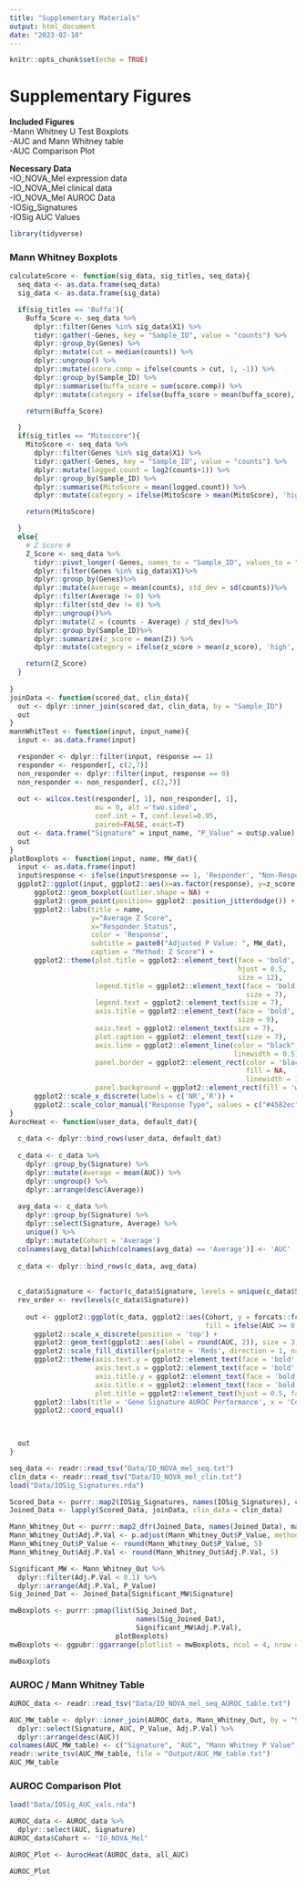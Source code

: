 ```yaml
---
title: "Supplementary Materials"
output: html_document
date: "2023-02-10"
---
```


```r
knitr::opts_chunk$set(echo = TRUE)
```

# Supplementary Figures #
**Included Figures**  
-Mann Whitney U Test Boxplots  
-AUC and Mann Whitney table  
-AUC Comparison Plot  

**Necessary Data**  
-IO_NOVA_Mel expression data  
-IO_NOVA_Mel clinical data  
-IO_NOVA_Mel AUROC Data  
-IOSig_Signatures  
-IOSig AUC Values  

```r
library(tidyverse)
```

### Mann Whitney Boxplots ###

```r
calculateScore <- function(sig_data, sig_titles, seq_data){
  seq_data <- as.data.frame(seq_data)
  sig_data <- as.data.frame(sig_data)

  if(sig_titles == 'Buffa'){
    Buffa_Score <- seq_data %>%
      dplyr::filter(Genes %in% sig_data$X1) %>%
      tidyr::gather(-Genes, key = "Sample_ID", value = "counts") %>%
      dplyr::group_by(Genes) %>%
      dplyr::mutate(cut = median(counts)) %>%
      dplyr::ungroup() %>%
      dplyr::mutate(score.comp = ifelse(counts > cut, 1, -1)) %>%
      dplyr::group_by(Sample_ID) %>%
      dplyr::summarise(buffa_score = sum(score.comp)) %>%
      dplyr::mutate(category = ifelse(buffa_score > mean(buffa_score), 'high', 'low'))

    return(Buffa_Score)

  }
  if(sig_titles == "Mitoscore"){
    MitoScore <- seq_data %>%
      dplyr::filter(Genes %in% sig_data$X1) %>%
      tidyr::gather(-Genes, key = "Sample_ID", value = "counts") %>%
      dplyr::mutate(logged.count = log2(counts+1)) %>%
      dplyr::group_by(Sample_ID) %>%
      dplyr::summarise(MitoScore = mean(logged.count)) %>%
      dplyr::mutate(category = ifelse(MitoScore > mean(MitoScore), 'high', 'low'))

    return(MitoScore)

  }
  else{
    # Z Score #
    Z_Score <- seq_data %>%
      tidyr::pivot_longer(-Genes, names_to = "Sample_ID", values_to = "counts" )%>%
      dplyr::filter(Genes %in% sig_data$X1)%>%
      dplyr::group_by(Genes)%>%
      dplyr::mutate(Average = mean(counts), std_dev = sd(counts))%>%
      dplyr::filter(Average != 0) %>%
      dplyr::filter(std_dev != 0) %>%
      dplyr::ungroup()%>%
      dplyr::mutate(Z = (counts - Average) / std_dev)%>%
      dplyr::group_by(Sample_ID)%>%
      dplyr::summarize(z_score = mean(Z)) %>%
      dplyr::mutate(category = ifelse(z_score > mean(z_score), 'high', 'low'))

    return(Z_Score)
  }
  
}
joinData <- function(scored_dat, clin_data){
  out <- dplyr::inner_join(scored_dat, clin_data, by = "Sample_ID")
  out
}
mannWhitTest <- function(input, input_name){
  input <- as.data.frame(input)

  responder <- dplyr::filter(input, response == 1)
  responder <- responder[, c(2,7)]
  non_responder <- dplyr::filter(input, response == 0)
  non_responder <- non_responder[, c(2,7)]
  
  out <- wilcox.test(responder[, 1], non_responder[, 1],
                     mu = 0, alt ='two.sided',
                     conf.int = T, conf.level=0.95,
                     paired=FALSE, exact=T)
  out <- data.frame("Signature" = input_name, "P_Value" = out$p.value)
  out
}
plotBoxplots <- function(input, name, MW_dat){
  input <- as.data.frame(input)
  input$response <- ifelse(input$response == 1, 'Responder', "Non-Responder")
  ggplot2::ggplot(input, ggplot2::aes(x=as.factor(response), y=z_score, color = as.factor(response))) +
      ggplot2::geom_boxplot(outlier.shape = NA) + 
      ggplot2::geom_point(position= ggplot2::position_jitterdodge()) +
      ggplot2::labs(title = name, 
                    y="Average Z Score", 
                    x="Responder Status", 
                    color = 'Response',
                    subtitle = paste0("Adjusted P Value: ", MW_dat),
                    caption = "Method: Z Score") +
      ggplot2::theme(plot.title = ggplot2::element_text(face = 'bold', 
                                                        hjust = 0.5, 
                                                        size = 12),
                     legend.title = ggplot2::element_text(face = 'bold', 
                                                          size = 7),
                     legend.text = ggplot2::element_text(size = 7),
                     axis.title = ggplot2::element_text(face = 'bold', 
                                                        size = 9),
                     axis.text = ggplot2::element_text(size = 7),
                     plot.caption = ggplot2::element_text(size = 7),
                     axis.line = ggplot2::element_line(color = "black", 
                                                       linewidth = 0.5),
                     panel.border = ggplot2::element_rect(color = 'black', 
                                                          fill = NA, 
                                                          linewidth = 1),
                     panel.background = ggplot2::element_rect(fill = 'white')) +
      ggplot2::scale_x_discrete(labels = c('NR','R')) +
      ggplot2::scale_color_manual("Response Type", values = c("#4582ec", "#d9534f"))
}
AurocHeat <- function(user_data, default_dat){
  
  c_data <- dplyr::bind_rows(user_data, default_dat)
  
  c_data <- c_data %>%
    dplyr::group_by(Signature) %>%
    dplyr::mutate(Average = mean(AUC)) %>%
    dplyr::ungroup() %>%
    dplyr::arrange(desc(Average))
  
  avg_data <- c_data %>%
    dplyr::group_by(Signature) %>%
    dplyr::select(Signature, Average) %>%
    unique() %>%
    dplyr::mutate(Cohort = 'Average')
  colnames(avg_data)[which(colnames(avg_data) == 'Average')] <- 'AUC'
  
  c_data <- dplyr::bind_rows(c_data, avg_data)
  
  
  c_data$Signature <- factor(c_data$Signature, levels = unique(c_data$Signature))
  rev_order <- rev(levels(c_data$Signature))
  
    out <- ggplot2::ggplot(c_data, ggplot2::aes(Cohort, y = forcats::fct_relevel(Signature, rev_order),
                                                fill = ifelse(AUC >= 0.5, AUC, NA))) + ggplot2::geom_tile(color = 'white') +
      ggplot2::scale_x_discrete(position = 'top') +
      ggplot2::geom_text(ggplot2::aes(label = round(AUC, 2)), size = 3) +
      ggplot2::scale_fill_distiller(palette = 'Reds', direction = 1, name = 'AUROC', guide = 'colorbar', na.value = 'white') +
      ggplot2::theme(axis.text.y = ggplot2::element_text(face = 'bold', size = 12),
                     axis.text.x = ggplot2::element_text(face = 'bold', angle = 90, size = 12),
                     axis.title.y = ggplot2::element_text(face = 'bold', size = 16),
                     axis.title.x = ggplot2::element_text(face = 'bold', size = 16),
                     plot.title = ggplot2::element_text(hjust = 0.5, face = 'bold', size = 18)) +
      ggplot2::labs(title = 'Gene Signature AUROC Performance', x = 'Cohorts', y = 'Gene Signature') +
      ggplot2::coord_equal()


  
  out
}
```

```r
seq_data <- readr::read_tsv("Data/IO_NOVA_mel_seq.txt")
clin_data <- readr::read_tsv("Data/IO_NOVA_mel_clin.txt")
load("Data/IOSig_Signatures.rda")
```

```r
Scored_Data <- purrr::map2(IOSig_Signatures, names(IOSig_Signatures), calculateScore, seq_data = seq_data)
Joined_Data <- lapply(Scored_Data, joinData, clin_data = clin_data)
```

```r
Mann_Whitney_Out <- purrr::map2_dfr(Joined_Data, names(Joined_Data), mannWhitTest)
Mann_Whitney_Out$Adj.P.Val <- p.adjust(Mann_Whitney_Out$P_Value, method = "BH")
Mann_Whitney_Out$P_Value <- round(Mann_Whitney_Out$P_Value, 5)
Mann_Whitney_Out$Adj.P.Val <- round(Mann_Whitney_Out$Adj.P.Val, 5)
```

```r
Significant_MW <- Mann_Whitney_Out %>%
  dplyr::filter(Adj.P.Val < 0.1) %>%
  dplyr::arrange(Adj.P.Val, P_Value)
Sig_Joined_Dat <- Joined_Data[Significant_MW$Signature]

mwBoxplots <- purrr::pmap(list(Sig_Joined_Dat, 
                               names(Sig_Joined_Dat), 
                               Significant_MW$Adj.P.Val), 
                          plotBoxplots)
mwBoxplots <- ggpubr::ggarrange(plotlist = mwBoxplots, ncol = 4, nrow = 4)

mwBoxplots
```

### AUROC / Mann Whitney Table ###

```r
AUROC_data <- readr::read_tsv("Data/IO_NOVA_mel_seq_AUROC_table.txt")
```

```r
AUC_MW_table <- dplyr::inner_join(AUROC_data, Mann_Whitney_Out, by = "Signature") %>%
  dplyr::select(Signature, AUC, P_Value, Adj.P.Val) %>%
  dplyr::arrange(desc(AUC))
colnames(AUC_MW_table) <- c("Signature", "AUC", "Mann Whitney P Value", "Mann Whitney Adj. P Value")
readr::write_tsv(AUC_MW_table, file = "Output/AUC_MW_table.txt")
AUC_MW_table
```
### AUROC Comparison Plot ###

```r
load("Data/IOSig_AUC_vals.rda")
```

```r
AUROC_data <- AUROC_data %>%
  dplyr::select(AUC, Signature)
AUROC_data$Cohort <- "IO_NOVA_Mel"

AUROC_Plot <- AurocHeat(AUROC_data, all_AUC)

AUROC_Plot
```






